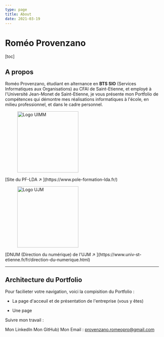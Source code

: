 ```yaml
---
type: page
title: About
date: 2021-03-19
---
```


# Roméo Provenzano

[toc]

## A propos

Roméo Provenzano, étudiant en alternance en **BTS SIO** (Services Informatiques aux Organisations) au CFAI de Saint-Etienne, et employé à l'Université Jean-Monet de Saint-Etienne, je vous présente mon Portfolio de compétences qui démontre mes réalisations informatiques à l'école, en milieu professionnel, et dans le cadre personnel.

<figure>
  <img src="https://www.uimm-loire.com/wp-content/uploads/2021/12/logo-lda-1.png" alt="Logo UIMM" width="200" />
  <figcaption> </figcaption>
</figure>
[Site du PF-LDA ↗ ](https://www.pole-formation-lda.fr/)

<figure>
  <img src="https://claroline-connect.univ-st-etienne.fr/web/app.php/file/resource/media/36025" alt="Logo UJM" width="200" />
  <figcaption> </figcaption>
</figure>
[DNUM (Direction du numérique) de l'UJM ↗ ](https://www.univ-st-etienne.fr/fr/direction-du-numerique.html)

---

## Architecture du Portfolio

Pour facilieter votre navigation, voici la compisition du Portfolio :

- La page d'acceuil et de présentation de l'entreprise (vous y êtes)

- Une page 




Suivre mon travail :

Mon LinkedIn
Mon GitHub)
Mon Email : provenzano.romeopro@gmail.com